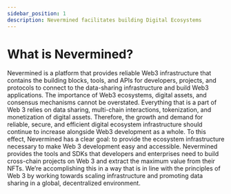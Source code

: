 ```yaml
---
sidebar_position: 1
description: Nevermined facilitates building Digital Ecosystems
---
```


# What is Nevermined?

Nevermined is a platform that provides reliable Web3 infrastructure that contains the building blocks, tools, and APIs for developers, projects, and protocols to connect to the data-sharing infrastructure and build Web3 applications.
The importance of Web3 ecosystems, digital assets, and consensus mechanisms cannot be overstated. Everything that is a part of Web 3 relies on data sharing, multi-chain interactions, tokenization, and monetization of digital assets. Therefore, the growth and demand for reliable, secure, and efficient digital ecosystem infrastructure should continue to increase alongside Web3 development as a whole.
To this effect, Nevermined has a clear goal: to provide the ecosystem infrastructure necessary to make Web 3 development easy and accessible. Nevermined provides the tools and SDKs that developers and enterprises need to build cross-chain projects on Web 3 and extract the maximum value from their NFTs. We’re accomplishing this in a way that is in line with the principles of Web 3 by working towards scaling infrastructure and promoting data sharing in a global, decentralized environment.


<DocCardList />
